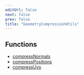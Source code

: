```yaml
---
editUrl: false
next: false
prev: false
title: "GeometryCompressionUtils"
---
```


## Functions

- [compressNormals](../functions/GeometryCompressionUtils.compressNormals.html)
- [compressPositions](../functions/GeometryCompressionUtils.compressPositions.html)
- [compressUvs](../functions/GeometryCompressionUtils.compressUvs.html)
